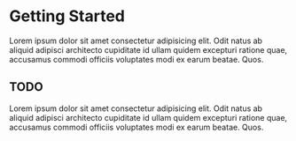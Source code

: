 
<Meta title="Docs/Getting Started" />

# Getting Started

Lorem ipsum dolor sit amet consectetur adipisicing elit. Odit natus ab aliquid adipisci architecto cupiditate id ullam quidem excepturi ratione quae, accusamus commodi officiis voluptates modi ex earum beatae. Quos.

## TODO

Lorem ipsum dolor sit amet consectetur adipisicing elit. Odit natus ab aliquid adipisci architecto cupiditate id ullam quidem excepturi ratione quae, accusamus commodi officiis voluptates modi ex earum beatae. Quos.
